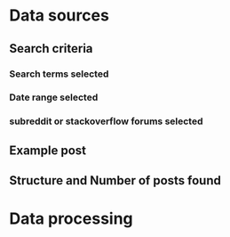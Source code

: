 # Data sources

## Search criteria

### Search terms selected

### Date range selected

### subreddit or stackoverflow forums selected

## Example post

## Structure and Number of posts found

# Data processing
